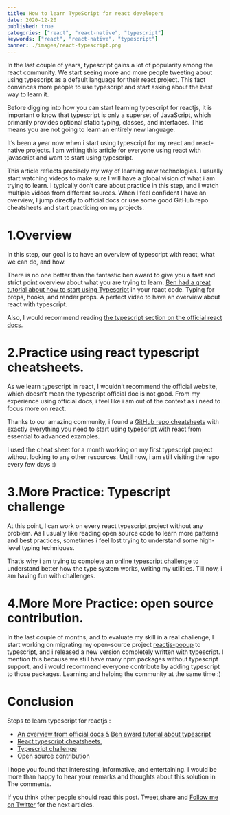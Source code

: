 ```yaml
---
title: How to learn TypeScript for react developers
date: 2020-12-20
published: true
categories: ["react", "react-native", "typescript"]
keywords: ["react", "react-native", "typescript"]
banner: ./images/react-typescript.png
---
```


In the last couple of years, typescript gains a lot of popularity among the react community. We start seeing more and more people tweeting about using typescript as a default language for their react project. This fact convinces more people to use typescript and start asking about the best way to learn it.

Before digging into how you can start learning typescript for reactjs, it is important o know that typescript is only a superset of JavaScript, which primarily provides optional static typing, classes, and interfaces. This means you are not going to learn an entirely new language.

It’s been a year now when i start using typescript for my react and react-native projects. I am writing this article for everyone using react with javascript and want to start using typescript.

This article reflects precisely my way of learning new technologies. I usually start watching videos to make sure I will have a global vision of what i am trying to learn. I typically don’t care about practice in this step, and i watch multiple videos from different sources. When I feel confident I have an overview, I jump directly to official docs or use some good GitHub repo cheatsheets and start practicing on my projects.

[](https://media.giphy.com/media/3oEduYKjPVbx6vHiJW/source.gif)

# 1.Overview

In this step, our goal is to have an overview of typescript with react, what we can do, and how.

There is no one better than the fantastic ben award to give you a fast and strict point overview about what you are trying to learn. [Ben had a great tutorial about how to start using Typescript](https://www.youtube.com/watch?v=Z5iWr6Srsj8&t=86s&ab_channel=BenAwad) in your react code. Typing for props, hooks, and render props. A perfect video to have an overview about react with typescript.

Also, I would recommend reading [the typescript section on the official react docs](https://reactjs.org/docs/static-type-checking.html#typescript).

# 2.Practice using react typescript cheatsheets.

As we learn typescript in react, I wouldn’t recommend the official website, which doesn’t mean the typescript official doc is not good. From my experience using official docs, i feel like i am out of the context as i need to focus more on react.

Thanks to our amazing community, i found a [GitHub repo cheatsheets](https://github.com/typescript-cheatsheets/react) with exactly everything you need to start using typescript with react from essential to advanced examples.

I used the cheat sheet for a month working on my first typescript project without looking to any other resources. Until now, i am still visiting the repo every few days :)

# 3.More Practice: Typescript challenge

At this point, I can work on every react typescript project without any problem. As I usually like reading open source code to learn more patterns and best practices, sometimes i feel lost trying to understand some high-level typing techniques.

That’s why i am trying to complete [an online typescript challenge](https://github.com/type-challenges/type-challenges) to understand better how the type system works, writing my utilities. Till now, i am having fun with challenges.

# 4.More More Practice: open source contribution.

In the last couple of months, and to evaluate my skill in a real challenge, I start working on migrating my open-source project [reactjs-popup](https://react-popup.elazizi.com/) to typescript, and i released a new version completely written with typescript. I mention this because we still have many npm packages without typescript support, and i would recommend everyone contribute by adding typescript to those packages. Learning and helping the community at the same time :)

# Conclusion

Steps to learn typescript for reactjs :

- [An overview from official docs ](https://reactjs.org/docs/static-type-checking.html#typescript) & [Ben award tutorial about typescript](https://www.youtube.com/watch?v=Z5iWr6Srsj8&t=86s&ab_channel=BenAwad)
- [React typescript cheatsheets.](https://github.com/typescript-cheatsheets/react)
- [Typescript challenge](https://github.com/type-challenges/type-challenges)
- Open source contribution

I hope you found that interesting, informative, and entertaining. I would be more than happy to hear your remarks and thoughts about this solution in The comments.

If you think other people should read this post. Tweet,share and [Follow me on Twitter](https://twitter.com/ElaziziYoussouf) for the next articles.
